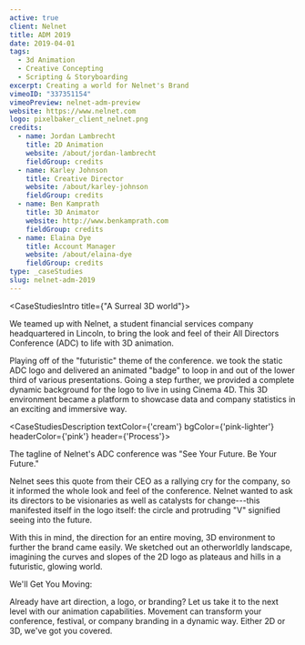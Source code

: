 ```yaml
---
active: true
client: Nelnet
title: ADM 2019
date: 2019-04-01
tags:
  - 3d Animation
  - Creative Concepting
  - Scripting & Storyboarding
excerpt: Creating a world for Nelnet's Brand
vimeoID: "337351154"
vimeoPreview: nelnet-adm-preview
website: https://www.nelnet.com
logo: pixelbaker_client_nelnet.png
credits:
  - name: Jordan Lambrecht
    title: 2D Animation
    website: /about/jordan-lambrecht
    fieldGroup: credits
  - name: Karley Johnson
    title: Creative Director
    website: /about/karley-johnson
    fieldGroup: credits
  - name: Ben Kamprath
    title: 3D Animator
    website: http://www.benkamprath.com
    fieldGroup: credits
  - name: Elaina Dye
    title: Account Manager
    website: /about/elaina-dye
    fieldGroup: credits
type: _caseStudies
slug: nelnet-adm-2019
---
```


<CaseStudiesIntro title={"A Surreal 3D world"}>

We teamed up with Nelnet, a student financial services company headquartered in Lincoln, to bring the look and feel of their All Directors Conference (ADC) to life with 3D animation.

Playing off of the "futuristic" theme of the conference. we took the static ADC logo and delivered an animated "badge" to loop in and out of the lower third of various presentations. Going a step further, we provided a complete dynamic background for the logo to live in using Cinema 4D. This 3D environment became a platform to showcase data and company statistics in an exciting and immersive way.

</CaseStudiesIntro>

<CaseStudiesDescription textColor={'cream'} bgColor={'pink-lighter'} headerColor={'pink'} header={'Process'}>

The tagline of Nelnet's ADC conference was "See Your Future. Be Your Future."

Nelnet sees this quote from their CEO as a rallying cry for the company, so it informed the whole look and feel of the conference. Nelnet wanted to ask its directors to be visionaries as well as catalysts for change---this manifested itself in the logo itself: the circle and protruding "V" signified seeing into the future.

With this in mind, the direction for an entire moving, 3D environment to further the brand came easily. We sketched out an otherworldly landscape, imagining the curves and slopes of the 2D logo as plateaus and hills in a futuristic, glowing world.

We'll Get You Moving:

Already have art direction, a logo, or branding? Let us take it to the next level with our animation capabilities. Movement can transform your conference, festival, or company branding in a dynamic way. Either 2D or 3D, we've got you covered.

</CaseStudiesDescription>
